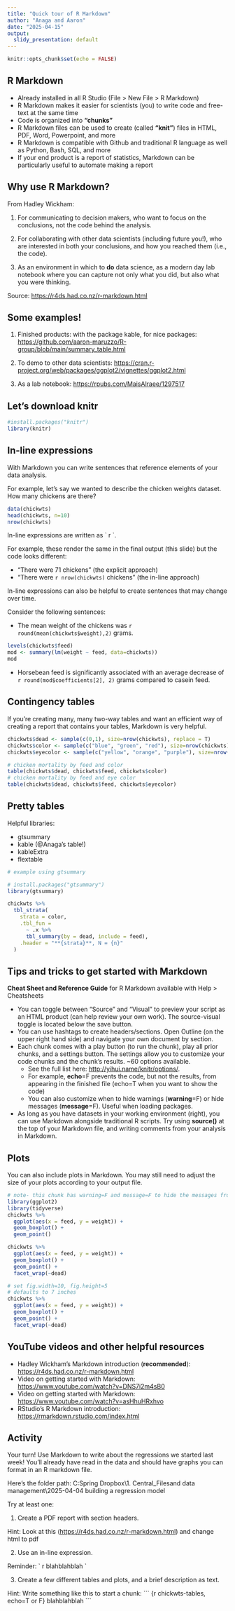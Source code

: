 ```yaml
---
title: "Quick tour of R Markdown"
author: "Anaga and Aaron"
date: "2025-04-15"
output: 
  slidy_presentation: default
---
```


```r
knitr::opts_chunk$set(echo = FALSE)
```

## R Markdown

-   Already installed in all R Studio (File \> New File \> R Markdown)
-   R Markdown makes it easier for scientists (you) to write code and free-text at the same time
-   Code is organized into **"chunks"**
-   R Markdown files can be used to create (called **"knit"**) files in HTML, PDF, Word, Powerpoint, and more
-   R Markdown is compatible with Github and traditional R language as well as Python, Bash, SQL, and more
-   If your end product is a report of statistics, Markdown can be particularly useful to automate making a report

## Why use R Markdown?

From Hadley Wickham:

1.  For communicating to decision makers, who want to focus on the conclusions, not the code behind the analysis.

2.  For collaborating with other data scientists (including future you!), who are interested in both your conclusions, and how you reached them (i.e., the code).

3.  As an environment in which to **do** data science, as a modern day lab notebook where you can capture not only what you did, but also what you were thinking.

Source: <https://r4ds.had.co.nz/r-markdown.html>

## Some examples!

1.  Finished products: with the package kable, for nice packages: <https://github.com/aaron-maruzzo/R-group/blob/main/summary_table.html>

2.  To demo to other data scientists: <https://cran.r-project.org/web/packages/ggplot2/vignettes/ggplot2.html>

3.  As a lab notebook: <https://rpubs.com/MaisAlraee/1297517>

## Let's download knitr

```r
#install.packages("knitr")
library(knitr)
```

## In-line expressions

With Markdown you can write sentences that reference elements of your data analysis.

For example, let's say we wanted to describe the chicken weights dataset. How many chickens are there?

```r
data(chickwts)
head(chickwts, n=10)
nrow(chickwts)
```

In-line expressions are written as \` r \`.

For example, these render the same in the final output (this slide) but the code looks different:

-   "There were 71 chickens" (the explicit approach)
-   "There were `r nrow(chickwts)` chickens" (the in-line approach)

In-line expressions can also be helpful to create sentences that may change over time.

Consider the following sentences:

-   The mean weight of the chickens was `r round(mean(chickwts$weight),2)` grams.

```r
levels(chickwts$feed)
mod <- summary(lm(weight ~ feed, data=chickwts))
mod
```

-   Horsebean feed is significantly associated with an average decrease of `r round(mod$coefficients[2], 2)` grams compared to casein feed.

## Contingency tables

If you're creating many, many two-way tables and want an efficient way of creating a report that contains your tables, Markdown is very helpful.

```r
chickwts$dead <- sample(c(0,1), size=nrow(chickwts), replace = T)
chickwts$color <- sample(c("blue", "green", "red"), size=nrow(chickwts), replace=T)
chickwts$eyecolor <- sample(c("yellow", "orange", "purple"), size=nrow(chickwts), replace=T)

# chicken mortality by feed and color
table(chickwts$dead, chickwts$feed, chickwts$color)
# chicken mortality by feed and eye color
table(chickwts$dead, chickwts$feed, chickwts$eyecolor)

```

## Pretty tables

Helpful libraries:

-   gtsummary
-   kable (@Anaga's table!)
-   kableExtra
-   flextable

```r
# example using gtsummary

# install.packages("gtsummary")
library(gtsummary)

chickwts %>% 
  tbl_strata(
    strata = color, 
    .tbl_fun = 
      ~ .x %>%
      tbl_summary(by = dead, include = feed), 
    .header = "**{strata}**, N = {n}"
  )

```

## Tips and tricks to get started with Markdown

**Cheat Sheet and Reference Guide** for R Markdown available with Help \> Cheatsheets

-   You can toggle between "Source" and "Visual" to preview your script as an HTML product (can help review your own work). The source-visual toggle is located below the save button.
-   You can use hashtags to create headers/sections. Open Outline (on the upper right hand side) and navigate your own document by section.
-   Each chunk comes with a play button (to run the chunk), play all prior chunks, and a settings button. The settings allow you to customize your code chunks and the chunk's results. \~60 options available.
    -   See the full list here: <http://yihui.name/knitr/options/>.
    -   For example, **echo**=F prevents the code, but not the results, from appearing in the finished file (echo=T when you want to show the code)
    -   You can also customize when to hide warnings (**warning**=F) or hide messages (**message**=F). Useful when loading packages.
-   As long as you have datasets in your working environment (right), you can use Markdown alongside traditional R scripts. Try using **source()** at the top of your Markdown file, and writing comments from your analysis in Markdown.

## Plots

You can also include plots in Markdown. You may still need to adjust the size of your plots according to your output file.

```r
# note- this chunk has warning=F and message=F to hide the messages from uploading these packages!
library(ggplot2)
library(tidyverse)
chickwts %>%
  ggplot(aes(x = feed, y = weight)) + 
  geom_boxplot() + 
  geom_point()

chickwts %>%
  ggplot(aes(x = feed, y = weight)) + 
  geom_boxplot() + 
  geom_point() +
  facet_wrap(~dead)
```

```r
# set fig.width=10, fig.height=5
# defaults to 7 inches
chickwts %>%
  ggplot(aes(x = feed, y = weight)) + 
  geom_boxplot() + 
  geom_point() +
  facet_wrap(~dead)
```

## YouTube videos and other helpful resources

-   Hadley Wickham's Markdown introduction (**recommended**): <https://r4ds.had.co.nz/r-markdown.html>
-   Video on getting started with Markdown: <https://www.youtube.com/watch?v=DNS7i2m4sB0>
-   Video on getting started with Markdown: <https://www.youtube.com/watch?v=asHhuHRxhvo>
-   RStudio's R Markdown introduction: <https://rmarkdown.rstudio.com/index.html>

## Activity

Your turn! Use Markdown to write about the regressions we started last week! You'll already have read in the data and should have graphs you can format in an R markdown file.

Here's the folder path: C:\Silent Spring Dropbox\\1. Central_Files\Statistics and data management\R\\2025-04-04 building a regression model

Try at least one:

1.  Create a PDF report with section headers.

Hint: Look at this (<https://r4ds.had.co.nz/r-markdown.html>) and change html to pdf

2.  Use an in-line expression.

Reminder: \` r blahblahblah \`

3.  Create a few different tables and plots, and a brief description as text.

Hint: Write something like this to start a chunk: \`\`\` {r chickwts-tables, echo=T or F} blahblahblah \`\`\`

